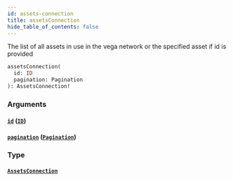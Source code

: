 ```yaml
---
id: assets-connection
title: assetsConnection
hide_table_of_contents: false
---
```



The list of all assets in use in the vega network or the specified asset if id is provided

```graphql
assetsConnection(
  id: ID
  pagination: Pagination
): AssetsConnection!
```


### Arguments

#### [`id`](#) ([`ID`](/docs/testnet/graphql/scalars/id))




#### [`pagination`](#) ([`Pagination`](/docs/testnet/graphql/inputs/pagination))




### Type

#### [`AssetsConnection`](/docs/testnet/graphql/objects/assets-connection)







